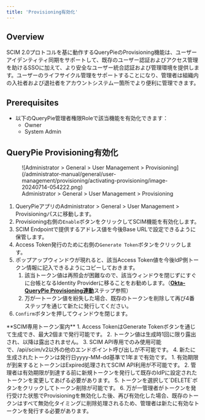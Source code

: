 ```yaml
---
title: 'Provisioning有効化'
---
```



## Overview

SCIM 2.0プロトコルを基に動作するQueryPieのProvisioning機能は、ユーザーアイデンティティ同期をサポートして、既存のユーザー認証およびアクセス管理を助けるSSOに加えて、より安全なユーザー統合認証および管理環境を提供します。ユーザーのライフサイクル管理をサポートすることになり、管理者は組織内の入社者および退社者をアカウントシステム一箇所でより便利に管理できます。


## Prerequisites

* 以下のQueryPie管理者権限Roleで該当機能を有効化できます：
    * Owner
    * System Admin 


## QueryPie Provisioning有効化

<figure data-layout="center" data-align="center">
![Administrator &gt; General &gt; User Management &gt; Provisioning](/administrator-manual/general/user-management/provisioning/activating-provisioning/image-20240714-054222.png)
<figcaption>
Administrator &gt; General &gt; User Management &gt; Provisioning
</figcaption>
</figure>

1. QueryPieアプリのAdministrator &gt; General &gt; User Management &gt; Provisioningパスに移動します。
2. Provisioning右側の`Enable`ボタンをクリックしてSCIM機能を有効化します。
3. SCIM Endpointで提供するアドレス値を今後Base URLで設定できるように保管します。
4. Access Token発行のために右側の`Generate Token`ボタンをクリックします。
5. ポップアップウィンドウが現れると、該当Access Token値を今後IdP側トークン情報に記入できるようにコピーしておきます。
    1. 該当トークン値は再照会が困難なので、該当ウィンドウを閉じずにすぐに台帳となるIdentity Providerに移ることをお勧めします。（[**Okta-QueryPie Provisioning連動**](okta-provisioning-integration-guide)ステップ参照）
    2. 万が一トークン値を紛失した場合、既存のトークンを削除して再び4番ステップを通じて新たに発行してください。
6. `Confirm`ボタンを押してウィンドウを閉じます。

<Callout type="important">
**SCIM専用トークン案内**
1. Access TokenはGenerate Tokenボタンを通じて生成でき、最大2個まで発行可能です。
2. トークン値は生成時1回に限り露出され、以降は露出されません。
3. SCIM API専用でのみ使用可能で、/api/scim/v2以外の他のエンドポイント呼び出しが不可能です。
4. 新たに生成されたトークンは発行日yyyy-MM-dd基準で1年まで有効です。
    1. 有効期限が到来するとトークンはExpired処理されてSCIM API利用が不可能です。
    2. 管理者は有効期限が到達する前に新規トークンを発行して既存のIdPに設定されたトークンを変更してあげる必要があります。
5. トークンを選択して`DELETE`ボタンをクリックしてトークン削除が可能です。
6. 万が一管理者がトークンを発行受けた状態でProvisioningを無効化した後、再び有効化した場合、既存のトークンはすべて無効化タイミングに削除処理されるため、管理者は新たに有効なトークンを発行する必要があります。
</Callout>
